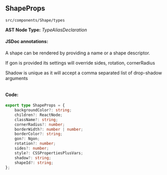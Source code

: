 
<Meta title="src/components/Shape/types" />

## ShapeProps
`src/components/Shape/types`

**AST Node Type:** *TypeAliasDeclaration*

#### JSDoc annotations:

A shape can be rendered by providing a name or a shape descriptor.

If gon is provided its settings will override sides, rotation, cornerRadius

Shadow is unique as it will accept a comma separated list of drop-shadow arguments

```bash

```

#### Code:

```ts
export type ShapeProps = {
    backgroundColor?: string;
    children?: ReactNode;
    className?: string;
    cornerRadius?: number;
    borderWidth?: number | number;
    borderColor?: string;
    gon?: Ngon;
    rotation?: number;
    sides?: number;
    style?: CSSPropertiesPlusVars;
    shadow?: string;
    shapeId?: string;
};

```

